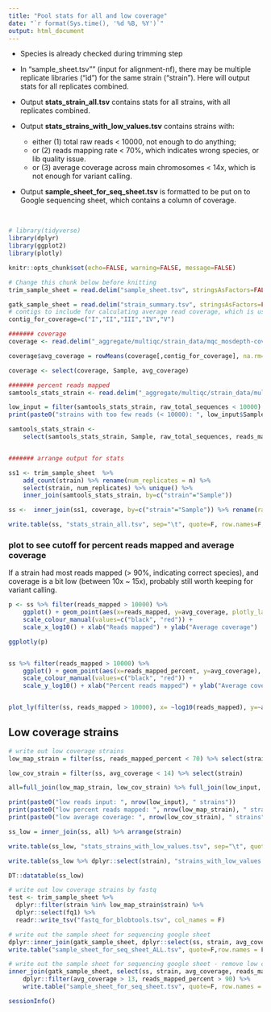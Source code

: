 ```yaml
---
title: "Pool stats for all and low coverage"
date: "`r format(Sys.time(), '%d %B, %Y')`"
output: html_document
---
```


* Species is already checked during trimming step

* In "sample_sheet.tsv"" (input for alignment-nf), there may be multiple replicate libraries ("id") for the same strain ("strain"). Here will output stats for all replicates combined.

* Output **stats_strain_all.tsv** contains stats for all strains, with all replicates combined.

* Output **stats_strains_with_low_values.tsv** contains strains with:

    + either (1) total raw reads < 10000, not enough to do anything; 
    + or (2) reads mapping rate < 70%, which indicates wrong species, or lib quality issue. 
    + or (3) average coverage across main chromosomes < 14x, which is not enough for variant calling. 

* Output **sample_sheet_for_seq_sheet.tsv** is formatted to be put on to Google sequencing sheet, which contains a column of coverage. 

<br>


```r
# library(tidyverse)
library(dplyr)
library(ggplot2)
library(plotly)

knitr::opts_chunk$set(echo=FALSE, warning=FALSE, message=FALSE)
```



```r
# Change this chunk below before knitting
trim_sample_sheet = read.delim("sample_sheet.tsv", stringsAsFactors=FALSE)

gatk_sample_sheet = read.delim("strain_summary.tsv", stringsAsFactors=FALSE, header = F) %>% arrange(V1)
# contigs to include for calculating average read coverage, which is used for removing low coverage samples from next step
contig_for_coverage=c("I","II","III","IV","V")
```



```r
####### coverage
coverage <- read.delim("_aggregate/multiqc/strain_data/mqc_mosdepth-coverage-per-contig_1.txt", stringsAsFactors=FALSE)

coverage$avg_coverage = rowMeans(coverage[,contig_for_coverage], na.rm=TRUE)

coverage <- select(coverage, Sample, avg_coverage)

####### percent reads mapped
samtools_stats_strain <- read.delim("_aggregate/multiqc/strain_data/multiqc_samtools_stats.txt", stringsAsFactors=FALSE)

low_input = filter(samtools_stats_strain, raw_total_sequences < 10000) %>% select(Sample)
print(paste0("strains with too few reads (< 10000): ", low_input$Sample))

samtools_stats_strain <-
    select(samtools_stats_strain, Sample, raw_total_sequences, reads_mapped_percent, reads_mapped)


####### arrange output for stats

ss1 <- trim_sample_sheet  %>% 
    add_count(strain) %>% rename(num_replicates = n) %>% 
    select(strain, num_replicates) %>% unique() %>%
    inner_join(samtools_stats_strain, by=c("strain"="Sample")) 

ss <-  inner_join(ss1, coverage, by=c("strain"="Sample")) %>% rename(raw_total_reads = raw_total_sequences) 

write.table(ss, "stats_strain_all.tsv", sep="\t", quote=F, row.names=F, col.names=T)
```


### plot to see cutoff for percent reads mapped and average coverage 
If a strain had most reads mapped (> 90%, indicating correct species), and coverage is a bit low (between 10x ~ 15x), probably still worth keeping for variant calling.

```r
p <- ss %>% filter(reads_mapped > 10000) %>% 
    ggplot() + geom_point(aes(x=reads_mapped, y=avg_coverage, plotly_label=strain), alpha=0.5, size=1) +
    scale_colour_manual(values=c("black", "red")) +
    scale_x_log10() + xlab("Reads mapped") + ylab("Average coverage") 

ggplotly(p)


ss %>% filter(reads_mapped > 10000) %>% 
    ggplot() + geom_point(aes(x=reads_mapped_percent, y=avg_coverage), alpha=0.5, size=1) +
    scale_colour_manual(values=c("black", "red")) +
    scale_y_log10() + xlab("Percent reads mapped") + ylab("Average coverage")


plot_ly(filter(ss, reads_mapped > 10000), x= ~log10(reads_mapped), y=~avg_coverage, z=~reads_mapped_percent, marker=list(size=2), colors=c("black","red"), mode="markers", type="scatter3d", text = ~strain)

```


## Low coverage strains

```r
# write out low coverage strains
low_map_strain = filter(ss, reads_mapped_percent < 70) %>% select(strain)

low_cov_strain = filter(ss, avg_coverage < 14) %>% select(strain)

all=full_join(low_map_strain, low_cov_strain) %>% full_join(low_input, by=c("strain"="Sample"))

print(paste0("low reads input: ", nrow(low_input), " strains"))
print(paste0("low percent reads mapped: ", nrow(low_map_strain), " strains"))
print(paste0("low average coverage: ", nrow(low_cov_strain), " strains"))

ss_low = inner_join(ss, all) %>% arrange(strain)

write.table(ss_low, "stats_strains_with_low_values.tsv", sep="\t", quote=F, row.names=F, col.names=T)

write.table(ss_low %>% dplyr::select(strain), "strains_with_low_values.tsv", sep="\t", quote=F, row.names=F, col.names=F)

DT::datatable(ss_low)

# write out low coverage strains by fastq
test <- trim_sample_sheet %>%
  dplyr::filter(strain %in% low_map_strain$strain) %>%
  dplyr::select(fq1) %>%
  readr::write_tsv("fastq_for_blobtools.tsv", col_names = F)

```


```r
# write out the sample sheet for sequencing google sheet 
dplyr::inner_join(gatk_sample_sheet, dplyr::select(ss, strain, avg_coverage, reads_mapped_percent), by=c("V1"="strain")) %>% 
write.table("sample_sheet_for_seq_sheet_ALL.tsv", quote=F,row.names = F, sep="\t")

# write out the sample sheet for sequencing google sheet - remove low coverage strains
inner_join(gatk_sample_sheet, select(ss, strain, avg_coverage, reads_mapped_percent), by=c("V1"="strain")) %>% 
    dplyr::filter(avg_coverage > 13, reads_mapped_percent > 90) %>%
    write.table("sample_sheet_for_seq_sheet.tsv", quote=F, row.names = F, sep="\t")


```


```r
sessionInfo()
```

